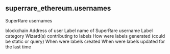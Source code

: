 ## superrare_ethereum.usernames 
SuperRare usernames

<ParamField path="blockchain">
blockchain
</ParamField>
<ParamField path="address">
Address of user
</ParamField>
<ParamField path="name">
Label name of SuperRare username
</ParamField>
<ParamField path="category">
Label category
</ParamField>
<ParamField path="contributor">
Wizard(s) contributing to labels
</ParamField>
<ParamField path="source">
How were labels generated (could be static or query)
</ParamField>
<ParamField path="created_at">
When were labels created
</ParamField>
<ParamField path="updated_at">
When were labels updated for the last time
</ParamField>
